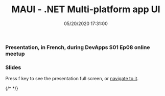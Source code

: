 ﻿---
title: 'MAUI - .NET Multi-platform app UI'
permalink: /2021/10/19/maui-dotnet-multi-platform-app-ui/
date: 05/20/2020 17:31:00
disqusIdentifier: 20211019013205
tags: [.NET, MAUI]
excerpt: Presentation, in French, during DevApps S01 Ep08 online meetup
slides: https://laurentkempe.com/presentations/dotNET%20Multi-platform%20App%20UI/#/
---

### Presentation, in French, during DevApps S01 Ep08 online meetup

<Plyr video="f3HyVYr0LRA" start="74" />

### Slides

Press f key to see the presentation full screen, or [navigate to it](https://laurentkempe.com/presentations/dotNET%20Multi-platform%20App%20UI/#/).

{/* <?# Reveal Src=https://laurentkempe.com/presentations/dotNET%20Multi-platform%20App%20UI/#/ /?> */}
